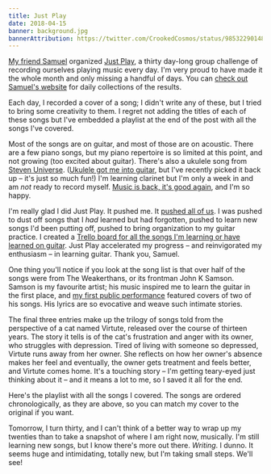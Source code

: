 ```yaml
---
title: Just Play
date: 2018-04-15
banner: background.jpg
bannerAttribution: https://twitter.com/CrookedCosmos/status/985322901485359104
---
```


[My friend Samuel](https://twitter.com/samuelgoodwin) organized [Just Play](https://roundwallsoftware.com/music-challenge/), a thirty day-long group challenge of recording ourselves playing music every day. I'm very proud to have made it the whole month and only missing a handful of days. You can [check out Samuel's website](https://roundwallsoftware.com) for daily collections of the results.

Each day, I recorded a cover of a song; I didn't write any of these, but I tried to bring some creativity to them. I regret not adding the titles of each of these songs but I've embedded a playlist at the end of the post with all the songs I've covered.

Most of the songs are on guitar, and most of those are on acoustic. There are a few piano songs, but my piano repertoire is so limited at this point, and not growing (too excited about guitar). There's also a ukulele song from [Steven Universe](https://ashfurrow.com/blog/so-steven-universe-eh/). ([Ukulele got me into guitar](https://ashfurrow.com/blog/learning-guitar/), but I've recently picked it back up – it's just so much fun!) I'm learning clarinet but I'm only a week in and am _not_ ready to record myself. [Music is back, it's good again](https://ashfurrow.com/blog/music-is-back/), and I'm so happy.

I'm really glad I did Just Play. It pushed me. It [pushed all of us](http://www.logophile.org/blog/2018/04/15/just-play). I was pushed to dust off songs that I _had_ learned but had forgotten, pushed to learn new songs I'd been putting off, pushed to bring organization to my guitar practice. I created a [Trello board for all the songs I'm learning or have learned on guitar](https://trello.com/b/gYMwoBdW/guitar). Just Play accelerated my progress – and reinvigorated my enthusiasm – in learning guitar. Thank you, Samuel.

One thing you'll notice if you look at the song list is that over half of the songs were from The Weakerthans, or its frontman John K Samson. Samson is my favourite artist; his music inspired me to learn the guitar in the first place, and [my first public performance](https://ashfurrow.com/blog/guitar-debut/) featured covers of two of his songs. His lyrics are so evocative and weave such intimate stories.

The final three entries make up the trilogy of songs told from the perspective of a cat named Virtute, released over the course of thirteen years. The story it tells is of the cat's frustration and anger with its owner, who struggles with depression. Tired of living with someone so depressed, Virtute runs away from her owner. She reflects on how her owner's absence makes her feel and eventually, the owner gets treatment and feels better, and Virtute comes home. It's a touching story – I'm getting teary-eyed just thinking about it – and it means a lot to me, so I saved it all for the end.

<Instagram url="https://www.instagram.com/p/Bgez2IHjMLU/" />

<Instagram url="https://www.instagram.com/p/BghZL-_j1Jh/" />

<Instagram url="https://www.instagram.com/p/BgkO3NcDj6F/" />

<Instagram url="https://www.instagram.com/p/BgmtnLfAIt8/" />

<Instagram url="https://www.instagram.com/p/Bgr_wYoAvV_/" />

<Instagram url="https://www.instagram.com/p/BgwYAa3gA52/" />

<Instagram url="https://www.instagram.com/p/Bgzcw4vAkbM/" />

<Instagram url="https://www.instagram.com/p/Bg3djlrAFLq/" />

<Instagram url="https://www.instagram.com/p/Bg6CxatgMTJ/" />

<Instagram url="https://www.instagram.com/p/Bg8vgT4A-0j/" />

<Instagram url="https://www.instagram.com/p/BhAQZx2gtWb/" />

<Instagram url="https://www.instagram.com/p/BhC4BL8AjUP/" />

<Instagram url="https://www.instagram.com/p/BhFejxPADiN/" />

<Instagram url="https://www.instagram.com/p/BhIPZ0KA2Hq/" />

<Instagram url="https://www.instagram.com/p/BhJgLKhAL25/" />

<Instagram url="https://www.instagram.com/p/BhPvASTgjwS/" />

<Instagram url="https://www.instagram.com/p/BhSeYDMA799/" />

<Instagram url="https://www.instagram.com/p/BhXq55BAf78/" />

<Instagram url="https://www.instagram.com/p/BhY8gzcgfy-/" />

<Instagram url="https://www.instagram.com/p/BhbhbQOgXa5/" />

<Instagram url="https://www.instagram.com/p/Bhfd7SBArtK/" />

<Instagram url="https://www.instagram.com/p/Bhh4seUgy2R/" />

<Instagram url="https://www.instagram.com/p/BhkgvdpAjAe/" />

<Instagram url="https://www.instagram.com/p/Bhm32ovAKaY/" />

Here's the playlist with all the songs I covered. The songs are ordered chronologically, as they are above, so you can match my cover to the original if you want.

<Spotifm url="https://open.spotify.com/embed/user/11136450582/playlist/0wgvEadEqdrHV9Mu8wnGyE" />

Tomorrow, I turn thirty, and I can't think of a better way to wrap up my twenties than to take a snapshot of where I am right now, musically. I'm still learning new songs, but I know there's more out there. _Writing_. I dunno. It seems huge and intimidating, totally new, but I'm taking small steps. We'll see!
